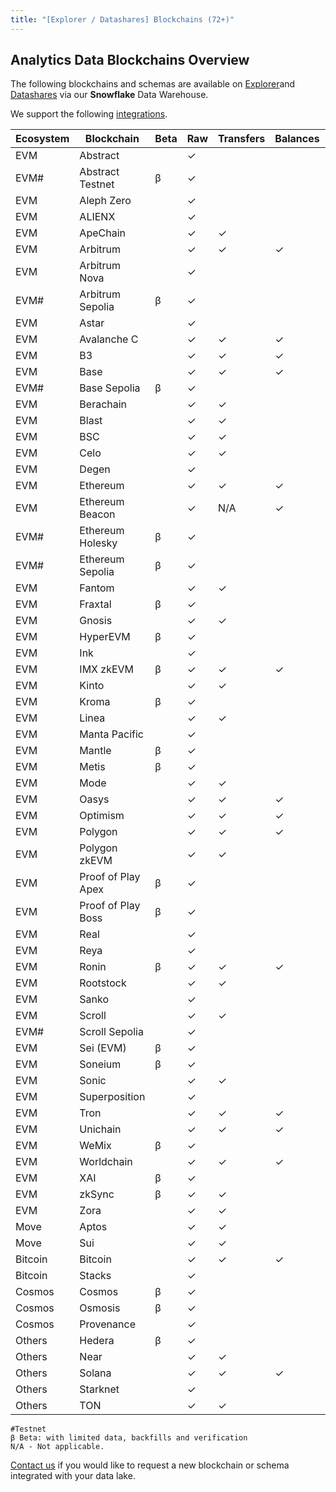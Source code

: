 ```yaml
---
title: "[Explorer / Datashares] Blockchains (72+)"
---
```


## Analytics Data Blockchains Overview

The following blockchains and schemas are available on [Explorer](/data-products-analytics/allium-explorer/explorer-api)and [Datashares](https://docs.allium.so/data-products-analytics/allium-datashares) via our **Snowflake** Data Warehouse.

We support the following [integrations](/data-products-analytics/allium-datashares).

| Ecosystem | Blockchain         | Beta | Raw | Transfers | Balances | DEX | NFTs | Decoded | Metrics | Wallet360 |
| --------- | ------------------ | ---- | --- | --------- | -------- | --- | ---- | ------- | ------- | --------- |
| EVM       | Abstract           |      | ✓   |           |          |     |      |         |         |           |
| EVM#      | Abstract Testnet   | β    | ✓   |           |          |     |      |         |         |           |
| EVM       | Aleph Zero         |      | ✓   |           |          |     |      |         |         |           |
| EVM       | ALIENX             |      | ✓   |           |          |     |      |         |         |           |
| EVM       | ApeChain           |      | ✓   | ✓         |          |     | ✓    |         |         |           |
| EVM       | Arbitrum           |      | ✓   | ✓         | ✓        | ✓   | ✓    | ✓       | ✓       |           |
| EVM       | Arbitrum Nova      |      | ✓   |           |          |     |      |         |         |           |
| EVM#      | Arbitrum Sepolia   | β    | ✓   |           |          |     |      |         |         |           |
| EVM       | Astar              |      | ✓   |           |          |     |      |         |         |           |
| EVM       | Avalanche C        |      | ✓   | ✓         | ✓        | ✓   |      | ✓       | ✓       |           |
| EVM       | B3                 |      | ✓   | ✓         | ✓        |     | ✓    |         | ✓       |           |
| EVM       | Base               |      | ✓   | ✓         | ✓        | ✓   | ✓    | ✓       | ✓       |           |
| EVM#      | Base Sepolia       | β    | ✓   |           |          |     |      |         |         |           |
| EVM       | Berachain          |      | ✓   | ✓         |          |     | ✓    |         |         |           |
| EVM       | Blast              |      | ✓   | ✓         |          | ✓   |      |         |         |           |
| EVM       | BSC                |      | ✓   | ✓         |          | ✓   |      | ✓       | ✓       |           |
| EVM       | Celo               |      | ✓   | ✓         |          | ✓   |      |         |         |           |
| EVM       | Degen              |      | ✓   |           |          |     |      |         |         |           |
| EVM       | Ethereum           |      | ✓   | ✓         | ✓        | ✓   | ✓    | ✓       | ✓       | ✓         |
| EVM       | Ethereum Beacon    |      | ✓   | N/A       | ✓        | N/A | N/A  | N/A     | N/A     | N/A       |
| EVM#      | Ethereum Holesky   | β    | ✓   |           |          |     |      |         |         |           |
| EVM#      | Ethereum Sepolia   | β    | ✓   |           |          |     |      |         |         |           |
| EVM       | Fantom             |      | ✓   | ✓         |          | ✓   |      |         |         |           |
| EVM       | Fraxtal            | β    | ✓   |           |          | ✓   |      |         |         |           |
| EVM       | Gnosis             |      | ✓   | ✓         |          | ✓   |      |         |         |           |
| EVM       | HyperEVM           | β    | ✓   |           |          |     |      |         |         |           |
| EVM       | Ink                |      | ✓   |           |          |     |      |         |         |           |
| EVM       | IMX zkEVM          | β    | ✓   | ✓         | ✓        |     |      |         |         |           |
| EVM       | Kinto              |      | ✓   | ✓         |          |     |      |         |         |           |
| EVM       | Kroma              | β    | ✓   |           |          |     |      |         |         |           |
| EVM       | Linea              |      | ✓   | ✓         |          |     |      |         |         |           |
| EVM       | Manta Pacific      |      | ✓   |           |          |     |      |         |         |           |
| EVM       | Mantle             | β    | ✓   |           |          |     |      |         |         |           |
| EVM       | Metis              | β    | ✓   |           |          |     |      |         |         |           |
| EVM       | Mode               |      | ✓   | ✓         |          | ✓   |      |         |         |           |
| EVM       | Oasys              |      | ✓   | ✓         | ✓        |     |      |         |         |           |
| EVM       | Optimism           |      | ✓   | ✓         | ✓        | ✓   |      |         | ✓       |           |
| EVM       | Polygon            |      | ✓   | ✓         | ✓        | ✓   | ✓    | ✓       | ✓       | ✓         |
| EVM       | Polygon zkEVM      |      | ✓   | ✓         |          | ✓   |      |         | ✓       |           |
| EVM       | Proof of Play Apex | β    | ✓   |           |          |     |      |         |         |           |
| EVM       | Proof of Play Boss | β    | ✓   |           |          |     |      |         |         |           |
| EVM       | Real               |      | ✓   |           |          |     |      |         |         |           |
| EVM       | Reya               |      | ✓   |           |          |     |      |         |         |           |
| EVM       | Ronin              | β    | ✓   | ✓         | ✓        |     |      |         |         |           |
| EVM       | Rootstock          |      | ✓   | ✓         |          |     |      |         |         |           |
| EVM       | Sanko              |      | ✓   |           |          |     |      |         |         |           |
| EVM       | Scroll             |      | ✓   | ✓         |          | ✓   |      | ✓       | ✓       |           |
| EVM#      | Scroll Sepolia     |      | ✓   |           |          |     |      |         |         |           |
| EVM       | Sei (EVM)          | β    | ✓   |           |          |     |      |         |         |           |
| EVM       | Soneium            | β    | ✓   |           |          |     |      |         |         |           |
| EVM       | Sonic              |      | ✓   | ✓         |          |     |      |         |         |           |
| EVM       | Superposition      |      | ✓   |           |          |     |      |         |         |           |
| EVM       | Tron               |      | ✓   | ✓         | ✓        | ✓   |      |         |         |           |
| EVM       | Unichain           |      | ✓   | ✓         | ✓        | ✓   |      |         | ✓       |           |
| EVM       | WeMix              | β    | ✓   |           |          |     |      |         |         |           |
| EVM       | Worldchain         |      | ✓   | ✓         | ✓        | ✓   |      |         |         | ✓         |
| EVM       | XAI                | β    | ✓   |           |          |     |      |         |         |           |
| EVM       | zkSync             | β    | ✓   | ✓         |          | ✓   |      |         |         |           |
| EVM       | Zora               |      | ✓   | ✓         |          | ✓   | ✓    | ✓       |         |           |
| Move      | Aptos              |      | ✓   | ✓         |          |     |      |         |         |           |
| Move      | Sui                |      | ✓   | ✓         |          | ✓   |      |         |         |           |
| Bitcoin   | Bitcoin            |      | ✓   | ✓         | ✓        |     | ✓    |         |         |           |
| Bitcoin   | Stacks             |      | ✓   |           |          |     |      |         |         |           |
| Cosmos    | Cosmos             | β    | ✓   |           |          |     |      |         |         |           |
| Cosmos    | Osmosis            | β    | ✓   |           |          |     |      |         |         |           |
| Cosmos    | Provenance         |      | ✓   |           |          |     |      |         |         |           |
| Others    | Hedera             | β    | ✓   |           |          |     |      |         |         |           |
| Others    | Near               |      | ✓   | ✓         |          |     |      |         |         |           |
| Others    | Solana             |      | ✓   | ✓         | ✓        | ✓   | ✓    |         | ✓       |           |
| Others    | Starknet           |      | ✓   |           |          |     |      |         |         |           |
| Others    | TON                |      | ✓   | ✓         |          |     |      |         |         |           |

```
#Testnet
β Beta: with limited data, backfills and verification 
N/A - Not applicable.
```

[Contact us](https://www.allium.so/contact) if you would like to request a new blockchain or schema integrated with your data lake.

